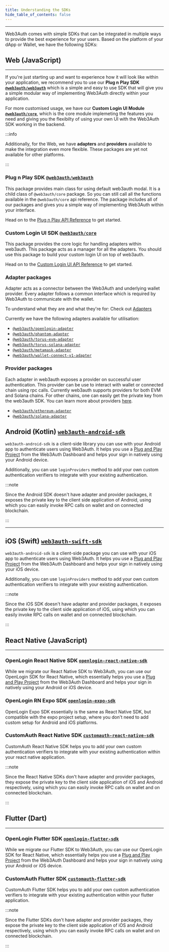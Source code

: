 ```yaml
---
title: Understanding the SDKs
hide_table_of_contents: false
---
```


---

Web3Auth comes with simple SDKs that can be integrated in multiple ways to provide the best experience for your users. Based on the platform of your
dApp or Wallet, we have the following SDKs:

## Web (JavaScript)

---

If you're just starting up and want to experience how it will look like within your application, we recommend you to use our **Plug n Play SDK
[`@web3auth/web3auth`](https://npmjs.com/package/@web3auth/web3auth)** which is a simple and easy to use SDK that will give you a simple modular way
of implementing Web3Auth directly within your application.

For more customised usage, we have our **Custom Login UI Module [`@web3auth/core`](https://npmjs.com/package/@web3auth/core)**, which is the core
module implemeting the features you need and giving you the flexibilty of using your own UI with the Web3Auth SDK working in the backend.

:::info

Additionally, for the Web, we have **adapters** and **providers** available to make the integration even more flexible. These packages are yet not
available for other platforms.

:::

### Plug n Play SDK [`@web3auth/web3auth`](https://npmjs.com/package/@web3auth/web3auth)

This package provides main class for using default web3auth modal. It is a child class of `@web3auth/core` package. So you can still call all the
functions available in the `@web3auth/core` api reference. The package includes all of our packages and gives you a simple way of implementing
Web3Auth within your interface.

Head on to the [Plug n Play API Reference](./plugnplay) to get started.

### Custom Login UI SDK [`@web3auth/core`](https://npmjs.com/package/@web3auth/core)

This package provides the core logic for handling adapters within web3auth. This package acts as a manager for all the adapters. You should use this
package to build your custom login UI on top of web3auth.

Head on to the [Custom Login UI API Reference](./customui) to get started.

### Adapter packages

Adapter acts as a connector between the Web3Auth and underlying wallet provider. Every adapter follows a common interface which is required by
Web3Auth to communicate with the wallet.

To understand what they are and what they're for: Check out [Adapters](./adapters)

Currently we have the following adapters available for utilisation:

- [`@web3auth/openlogin-adapter`](https://npmjs.com/package/@web3auth/openlogin-adapter)
- [`@web3auth/phantom-adapter`](https://npmjs.com/package/@web3auth/phantom-adapter)
- [`@web3auth/torus-evm-adapter`](https://npmjs.com/package/@web3auth/torus-evm-adapter)
- [`@web3auth/torus-solana-adapter`](https://npmjs.com/package/@web3auth/torus-solana-adapter)
- [`@web3auth/metamask-adapter`](https://npmjs.com/package/@web3auth/metamask-adapter)
- [`@web3auth/wallet-connect-v1-adapter`](https://npmjs.com/package/@web3auth/wallet-connect-v1-adapter)

### Provider packages

Each adapter in web3auth exposes a provider on successful user authentication. This provider can be use to interact with wallet or connected chain
using rpc calls. Currently web3auth supports providers for both EVM and Solana chains. For other chains, one can easily get the private key from the
web3auth SDK. You can learn more about providers [here](./connect-blockchain).

- [`@web3auth/ethereum-adapter`](https://www.npmjs.com/package/@web3auth/ethereum-provider)
- [`@web3auth/solana-adapter`](https://www.npmjs.com/package/@web3auth/solana-provider)

## Android (Kotlin) [`web3auth-android-sdk`](https://github.com/Web3Auth/web3auth-android-sdk)

`web3auth-android-sdk` is a client-side library you can use with your Android app to authenticate users using Web3Auth. It helps you use a
[Plug and Play Project](/get-started/using-dashboard#plug-and-play) from the Web3Auth Dashboard and helps your sign in natively using your Android
device.

Additionally, you can use `loginProviders` method to add your own custom authentication verifiers to integrate with your existing authentication.

:::note

Since the Android SDK doesn't have adapter and provider packages, it exposes the private key to the client side application of Android, using which
you can easily invoke RPC calls on wallet and on connected blockchain.

:::

---

## iOS (Swift) [`web3auth-swift-sdk`](https://github.com/Web3Auth/web3auth-swift-sdk)

`web3auth-android-sdk` is a client-side package you can use with your iOS app to authenticate users using Web3Auth. It helps you use a
[Plug and Play Project](/get-started/using-dashboard#plug-and-play) from the Web3Auth Dashboard and helps your sign in natively using your iOS device.

Additionally, you can use `loginProviders` method to add your own custom authentication verifiers to integrate with your existing authentication.

:::note

Since the iOS SDK doesn't have adapter and provider packages, it exposes the private key to the client side application of iOS, using which you can
easily invoke RPC calls on wallet and on connected blockchain.

:::

## React Native (JavaScript)

---

### OpenLogin React Native SDK [`openlogin-react-native-sdk`](https://github.com/torusresearch/openlogin-react-native-sdk)

While we migrate our React Native SDK to Web3Auth, you can use our OpenLogin SDK for React Native, which essentially helps you use a
[Plug and Play Project](/get-started/using-dashboard#plug-and-play) from the Web3Auth Dashboard and helps your sign in natively using your Android or
iOS device.

### OpenLogin RN Expo SDK [`openlogin-expo-sdk`](https://github.com/torusresearch/openlogin-expo-sdk)

OpenLogin Expo SDK essentially is the same as React Native SDK, but compatible with the expo project setup, where you don't need to add custom setup
for Android and iOS platforms.

### CustomAuth React Native SDK [`customauth-react-native-sdk`](https://github.com/torusresearch/customauth-react-native-sdk)

CustomAuth React Native SDK helps you to add your own custom authentication verifiers to integrate with your existing authentication within your react
native application.

:::note

Since the React Native SDKs don't have adapter and provider packages, they expose the private key to the client side application of iOS and Android
respectively, using which you can easily invoke RPC calls on wallet and on connected blockchain.

:::

## Flutter (Dart)

---

### OpenLogin Flutter SDK [`openlogin-flutter-sdk`](https://github.com/torusresearch/openlogin-flutter-sdk)

While we migrate our Flutter SDK to Web3Auth, you can use our OpenLogin SDK for React Native, which essentially helps you use a
[Plug and Play Project](/get-started/using-dashboard#plug-and-play) from the Web3Auth Dashboard and helps your sign in natively using your Android or
iOS device.

### CustomAuth Flutter SDK [`customauth-flutter-sdk`](https://github.com/torusresearch/customauth-flutter-sdk)

CustomAuth Flutter SDK helps you to add your own custom authentication verifiers to integrate with your existing authentication within your flutter
application.

:::note

Since the Flutter SDKs don't have adapter and provider packages, they expose the private key to the client side application of iOS and Android
respectively, using which you can easily invoke RPC calls on wallet and on connected blockchain.

:::
